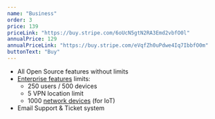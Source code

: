 ```yaml
---
name: "Business"
order: 3
price: 139
priceLink: "https://buy.stripe.com/6oUcN5gtN2RA3Emd2vbfO0l"
annualPrice: 129
annualPriceLink: "https://buy.stripe.com/eVqfZh0uPdwe4Iq7IbbfO0m"
buttonText: "Buy"
---
```

- All Open Source features without limits
- [Enterprise features](https://docs.defguard.net/enterprise/enterprise-features) limits:
  - 250 users / 500 devices
  - 5 VPN location limit
  - 1000 [network devices](https://docs.defguard.net/admin-and-features/network-devices) (for IoT)
- Email Support & Ticket system
